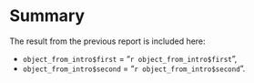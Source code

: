 # Summary

The result from the previous report is included here:

- `object_from_intro$first` = "`r object_from_intro$first`",
- `object_from_intro$second` = "`r object_from_intro$second`".
